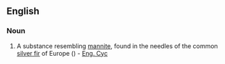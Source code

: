 ==English==

===Noun===
{{en-noun|-}}

# {{context|organic compound|lang=en}} A substance resembling [[mannite]], found in the needles of the common [[silver fir]] of Europe ({{taxlink|Abies pectinata|species}}) - [[Eng. Cyc]]